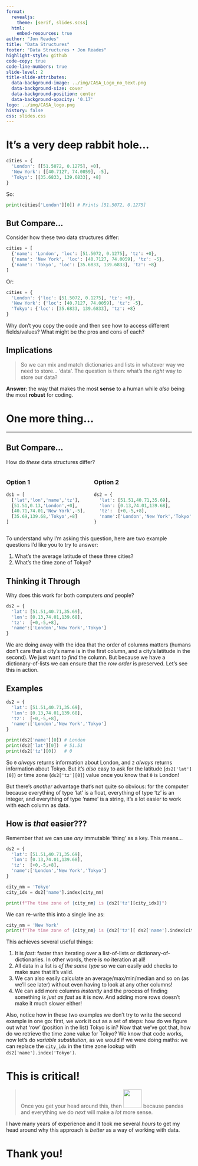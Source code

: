 ```yaml
---
format:
  revealjs:
    theme: [serif, slides.scss]
  html:
    embed-resources: true
author: "Jon Reades"
title: "Data Structures"
footer: "Data Structures • Jon Reades"
highlight-style: github
code-copy: true
code-line-numbers: true
slide-level: 2
title-slide-attributes:
  data-background-image: ../img/CASA_Logo_no_text.png
  data-background-size: cover
  data-background-position: center
  data-background-opacity: '0.17'
logo: ../img/CASA_logo.png
history: false
css: slides.css
---
```


# It's a very deep rabbit hole...

```python
cities = {
  'London': [[51.5072, 0.1275], +0], 
  'New York': [[40.7127, 74.0059], -5], 
  'Tokyo': [[35.6833, 139.6833], +8]
}
```
So:
```python
print(cities['London'][0]) # Prints [51.5072, 0.1275]
```

## But Compare... {.smaller}

Consider how these two data structures differ:
```python
cities = [
  {'name': 'London', 'loc': [51.5072, 0.1275], 'tz': +0}, 
  {'name': 'New York', 'loc': [40.7127, 74.0059], 'tz': -5}, 
  {'name': 'Tokyo', 'loc': [35.6833, 139.6833], 'tz': +8}
]
```
Or:
```python
cities = {
  'London': {'loc': [51.5072, 0.1275], 'tz': +0}, 
  'New York': {'loc': [40.7127, 74.0059], 'tz': -5}, 
  'Tokyo': {'loc': [35.6833, 139.6833], 'tz': +8}
}
```
::: {.notes}
Why don't you copy the code and then see how to access different fields/values? What might be the pros and cons of each? 
:::

## Implications

> So we can mix and match dictionaries and lists in whatever way we need to store... 'data'. The question is then: what's the *right* way to store our data?

::: {.notes}

**Answer**: the way that makes the most **sense** to a human while *also* being the most **robust** for coding.

:::

# One more thing...

---

## But Compare... {.smaller}

How do *these* data structures differ?

:::: {.columns}
::: {.column width="45%"}
### Option 1

```python
ds1 = [
  ['lat','lon','name','tz'],
  [51.51,0.13,'London',+0],
  [40.71,74.01,'New York',-5],
  [35.69,139.68,'Tokyo',+8]
]
```

:::
::: {.column width="55%"}
### Option 2
```python
ds2 = {
  'lat': [51.51,40.71,35.69],
  'lon': [0.13,74.01,139.68],
  'tz':  [+0,-5,+8],
  'name':['London','New York','Tokyo']
}
```
:::
::::

::: {.notes}
To understand why I'm asking this question, here are two example questions I'd like you to try to answer:

1. What's the average latitude of these three cities?
2. What's the time zone of Tokyo?
:::

## Thinking it Through {.smaller}

Why does this work for both computers _and_ people?
```python
ds2 = {
  'lat': [51.51,40.71,35.69],
  'lon': [0.13,74.01,139.68],
  'tz':  [+0,-5,+8],
  'name':['London','New York','Tokyo']
}
```

::: {.notes}

We are doing away with the idea that the order of columns matters (humans don't care that a city's name is in the first column, and a city's latitude in the second). We just want to _find_ the column. But because we have a dictionary-of-lists we can ensure that the _row order_ is preserved. Let's see this in action.

:::

## Examples {.smaller}
```python
ds2 = {
  'lat': [51.51,40.71,35.69],
  'lon': [0.13,74.01,139.68],
  'tz':  [+0,-5,+8],
  'name':['London','New York','Tokyo']
}

print(ds2['name'][0]) # London
print(ds2['lat'][0])  # 51.51
print(ds2['tz'][0])   # 0
```

So `0` *always* returns information about London, and `2` *always* returns information about Tokyo. But it's *also* easy to ask for the latitude (`ds2['lat'][0]`) or time zone (`ds2['tz'][0]`) value once you know that `0` is London!

::: {.notes}

But there's *another* advantage that's not quite so obvious: for the computer because everything of type 'lat' is a float, everything of type 'tz' is an integer, and everything of type 'name' is a string, it's a lot easier to work with each column as data.

:::

## How is _that_ easier??? {.smaller}

Remember that we can use _any_ immutable 'thing' as a key. This means...
```python
ds2 = {
  'lat': [51.51,40.71,35.69],
  'lon': [0.13,74.01,139.68],
  'tz':  [+0,-5,+8],
  'name':['London','New York','Tokyo']
}

city_nm = 'Tokyo'
city_idx = ds2['name'].index(city_nm)

print(f"The time zone of {city_nm} is {ds2['tz'][city_idx]}")
```
We can re-write this into a single line as:
```python
city_nm = 'New York'
print(f"The time zone of {city_nm} is {ds2['tz'][ ds2['name'].index(city_nm)]}")
```

::: {.notes}

This achieves several useful things:

1. It is _fast_: faster than iterating over a list-of-lists or dictionary-of-dictionaries. In other words, there is *no* iteration at all!
2. All data in a list is _of the same type_ so we can easily add checks to make sure that it's valid. 
3. We can also easily calculate an average/max/min/median and so on (as we'll see later) without even having to look at any other columns!
4. We can add more columns *instantly* and the process of finding something _is just as fast_ as it is now. And adding more rows doesn't make it much slower either!

Also, notice how in these two examples we don't try to write the second example in one go: first, we work it out as a set of steps: how do we figure out what 'row' (position in the list) Tokyo is in? Now that we've got that, how do we retrieve the time zone value for Tokyo? We know that code works, now let's do _variable substitution_, as we would if we were doing maths: we can replace the `city_idx` in the time zone lookup with `ds2['name'].index('Tokyo')`.

:::

# This is critical! 

> Once you get your head around this, then ![](https://emojipedia-us.s3.dualstack.us-west-1.amazonaws.com/thumbs/120/microsoft/209/shocked-face-with-exploding-head_1f92f.png){height="50"} because pandas and everything we do *next* will make a *lot* more sense.

::: {.notes}

I have many years of experience and it took me several _hours_ to get my head around why this approach is _better_ as a way of working with data.

:::

# Thank you!